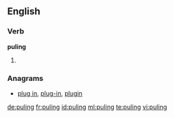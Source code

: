 ==English==

===Verb===
'''puling'''

# {{present participle of|pule}}

===Anagrams===
* [[plug in#English|plug in]], [[plug-in#English|plug-in]], [[plugin#English|plugin]]

[[de:puling]]
[[fr:puling]]
[[id:puling]]
[[ml:puling]]
[[te:puling]]
[[vi:puling]]